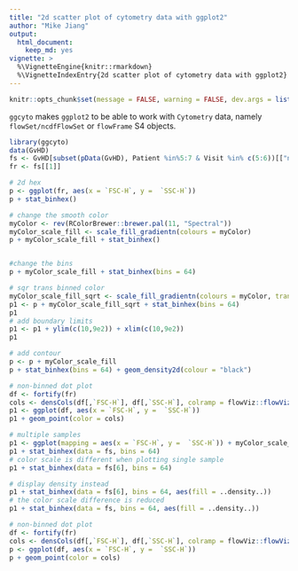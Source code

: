 ```yaml
---
title: "2d scatter plot of cytometry data with ggplot2"
author: "Mike Jiang"
output:
  html_document:
    keep_md: yes
vignette: >    
  %\VignetteEngine{knitr::rmarkdown}
  %\VignetteIndexEntry{2d scatter plot of cytometry data with ggplot2}        
---
```


```r
knitr::opts_chunk$set(message = FALSE, warning = FALSE, dev.args = list(png = list(type = "cairo")))
```

`ggcyto` makes `ggplot2` to be able to work with `Cytometry` data, namely `flowSet/ncdfFlowSet` or `flowFrame` S4 objects.


```r
library(ggcyto)
data(GvHD)
fs <- GvHD[subset(pData(GvHD), Patient %in%5:7 & Visit %in% c(5:6))[["name"]]]
fr <- fs[[1]]
```

```r
# 2d hex
p <- ggplot(fr, aes(x = `FSC-H`, y =  `SSC-H`))
p + stat_binhex()

# change the smooth color 
myColor <- rev(RColorBrewer::brewer.pal(11, "Spectral"))
myColor_scale_fill <- scale_fill_gradientn(colours = myColor)
p + myColor_scale_fill + stat_binhex()


#change the bins
p + myColor_scale_fill + stat_binhex(bins = 64)

# sqr trans binned color
myColor_scale_fill_sqrt <- scale_fill_gradientn(colours = myColor, trans = "sqrt")
p1 <- p + myColor_scale_fill_sqrt + stat_binhex(bins = 64)
p1
# add boundary limits
p1 <- p1 + ylim(c(10,9e2)) + xlim(c(10,9e2))   
p1

# add contour
p <- p + myColor_scale_fill
p + stat_binhex(bins = 64) + geom_density2d(colour = "black")

# non-binned dot plot
df <- fortify(fr)
cols <- densCols(df[,`FSC-H`], df[,`SSC-H`], colramp = flowViz::flowViz.par.get("argcolramp"))
p1 <- ggplot(df, aes(x = `FSC-H`, y =  `SSC-H`))
p1 + geom_point(color = cols) 

# multiple samples
p1 <- ggplot(mapping = aes(x = `FSC-H`, y =  `SSC-H`)) + myColor_scale_fill + facet_grid(Patient~Visit)
p1 + stat_binhex(data = fs, bins = 64)
# color scale is different when plotting single sample
p1 + stat_binhex(data = fs[6], bins = 64)

# display density instead
p1 + stat_binhex(data = fs[6], bins = 64, aes(fill = ..density..))
# the color scale difference is reduced
p1 + stat_binhex(data = fs, bins = 64, aes(fill = ..density..))

# non-binned dot plot
df <- fortify(fr)
cols <- densCols(df[,`FSC-H`], df[,`SSC-H`], colramp = flowViz::flowViz.par.get("argcolramp"))
p <- ggplot(df, aes(x = `FSC-H`, y =  `SSC-H`))
p + geom_point(color = cols) 
```

